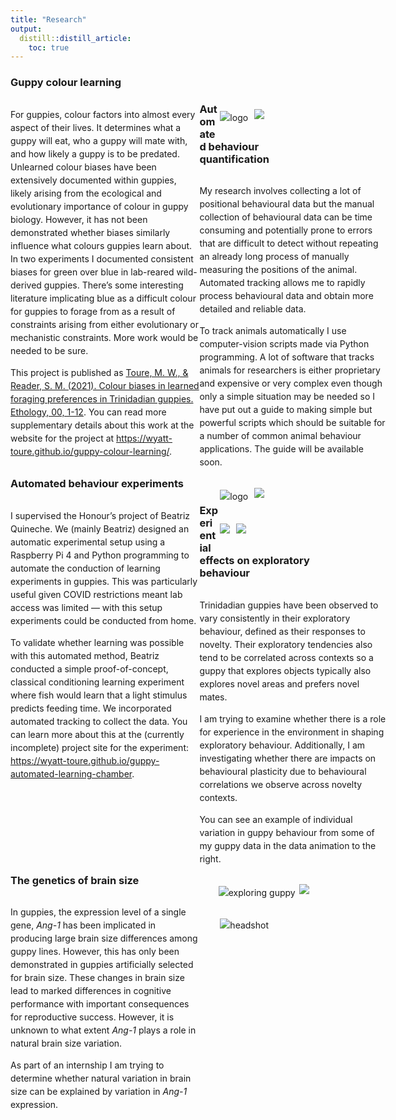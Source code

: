 ```yaml
---
title: "Research"
output:
  distill::distill_article:
    toc: true
---
```

<style>
  .column-left{
    float: left;         
    width: 50%;
    text-align: left;
  }
  
  .column-right{
    float: right;         
    width: 45%;
  }
  .me{
  max-width: 100%;
  margin: 1%;
}

  .guppy-img{
  max-width: 60%;
  margin: 0%;
  float: center;   
}

.container {
    margin-top: 0px;
    width: 120%;
}

p {
  line-height: 1.5;
}

</style>  

### Guppy colour learning
<div class="container">

<div class="row">
<div class="column-left">

For guppies, colour factors into almost every aspect of their lives. It
determines what a guppy will eat, who a guppy will mate with, and how likely a
guppy is to be predated. Unlearned colour biases have been extensively
documented within guppies, likely arising from the ecological and evolutionary
importance of colour in guppy biology. However, it has not been demonstrated
whether biases similarly influence what colours guppies learn about. In two
experiments I documented consistent biases for green over blue in lab-reared
wild-derived guppies. There's some interesting literature implicating blue as a
difficult colour for guppies to forage from as a result of constraints arising
from either evolutionary or mechanistic constraints. More work would be needed
to be sure.

This project is published as [Toure, M. W., & Reader, S. M. (2021). Colour
biases in learned foraging preferences in Trinidadian guppies.
Ethology, 00, 1-12](https://doi.org/10.1111/eth.13237). You can read more
supplementary details about this work at the website for the project at
<https://wyatt-toure.github.io/guppy-colour-learning/>.

</div>

<div class="column-right">
<img src="images/sample-colour-exp-footage.gif" alt="logo" class="me">
  <img src="images/index-animation.gif" class="me"/>
</div>
</div>
</div>

### Automated behaviour quantification
<div class="container">

<div class="row">
<div class="column-left">

My research involves collecting a lot of positional behavioural data but the
manual collection of behavioural data can be time consuming and potentially
prone to errors that are difficult to detect without repeating an already long
process of manually measuring the positions of the animal. Automated tracking
allows me to rapidly process behavioural data and obtain more detailed and
reliable data.

To track animals automatically I use computer-vision scripts made via Python
programming. A lot of software that tracks animals for researchers is either
proprietary and expensive or very complex even though only a simple situation
may be needed so I have put out a guide to making simple but powerful scripts
which should be suitable for a number of common animal behaviour applications.
The guide will be available soon.

</div>

<div class="column-right">
  <img src="images/tracking-guide-logo.png" alt="logo" class="me">
  <img src="images/tracking-guppy.gif" class="me" />
</div>
</div>
</div>

### Automated behaviour experiments
<div class="container">

<div class="row">
<div class="column-left">

I supervised the Honour's project of Beatriz Quineche. We (mainly Beatriz)
designed an automatic experimental setup using a Raspberry Pi 4 and Python
programming to automate the conduction of learning experiments in guppies. This
was particularly useful given COVID restrictions meant lab access was limited —
with this setup experiments could be conducted from home.

To validate whether learning was possible with this automated method, Beatriz
conducted a simple proof-of-concept, classical conditioning learning experiment
where fish would learn that a light stimulus predicts feeding time. We
incorporated automated tracking to collect the data. You can learn more about
this at the (currently incomplete) project site for the experiment:
<https://wyatt-toure.github.io/guppy-automated-learning-chamber>.

</div>

<div class="column-right">
<img src="images/GLoW-drawing.svg" class="me">
  <img src="images/guppy-learning-chamber-sample-trial.gif" class="me" />
</div>
</div>
</div>

### Experiential effects on exploratory behaviour
<div class="container">

<div class="row">
<div class="column-left">

Trinidadian guppies have been observed to vary consistently in their exploratory
behaviour, defined as their responses to novelty. Their exploratory tendencies
also tend to be correlated across contexts so a guppy that explores objects
typically also explores novel areas and prefers novel mates.

I am trying to examine whether there is a role for experience in the environment
in shaping exploratory behaviour. Additionally, I am investigating whether there
are impacts on behavioural plasticity due to behavioural correlations we observe
across novelty contexts.

You can see an example of individual variation in guppy behaviour from some of
my guppy data in the data animation to the right.
</div>

<div class="column-right">
  <img src="images/guppy-exploration.png" alt="exploring guppy" class="guppy-img">
  <img src="images/activity-baseline-data-animation.gif" class="me" />
</div>
</div>
</div>

### The genetics of brain size 
<div class="container">


<div class="row">
<div class="column-left">

In guppies, the expression level of a single gene, *Ang-1* has been implicated
in producing large brain size differences among guppy lines. However, this has
only been demonstrated in guppies artificially selected for brain size. These
changes in brain size lead to marked differences in cognitive performance with
important consequences for reproductive success. However, it is unknown to what
extent *Ang-1* plays a role in natural brain size variation. 

As part of an internship I am trying to determine whether natural variation in
brain size can be explained by variation in *Ang-1* expression.



</div>

<div class="column-right">
  <img src="images/brain-genetics.png" alt="headshot" class="me">
</div>
</div>
</div>



